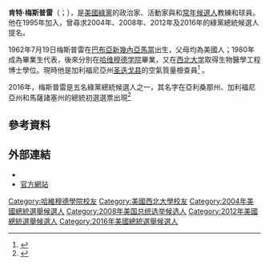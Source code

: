 {{多個問題|
{{Expand|time=2016-04-03T12:55:21+00:00}}
{{Orphan|time=2016-04-03T12:55:21+00:00}}
{{请求翻译|time=2016-04-03T12:55:21+00:00}}
}}
{{Infobox person
|name        = 肯特·梅斯普雷<br> Kent Mesplay
|image       = Kent Mesplay by Gage Skidmore.jpg
|birth_name  =
|birth_date  = {{birth date and age|1962|7|19}}
|birth_place = {{PNG}}[[马当|马当]]
|death_date  = 
|death_place = 
|party       = [[綠黨_(美國)|綠黨]]
|alma_mater  = [[西北大学_(伊利诺伊州)|西北大学]]
|spouse      = 
|children    = 
|religion    = 
|website     = [http://www.mesplay.org 競選網站]
}}

'''肯特·梅斯普雷'''（{{lang-en|Kent Mesplay}}；{{bd|1962年|7月19日|}}），是[[綠黨_(美國)|美國綠黨]]的政治家、活動家與和[[常年候選人|常年候選人]]教練和球員。他在1995年加入{{le|加利福尼亞州綠黨|Green Party of California}}，曾尋求2004年、2008年、2012年及2016年的綠黨總統候選人提名。

1962年7月19日梅斯普雷在[[巴布亞新幾內亞|巴布亞新幾內亞]][[馬當|馬當]]出生，父母均為美國人；1980年成為{{le|米拉梅薩高中|Mira Mesa Senior High School}}畢業生代表，後來分別在[[哈维穆德学院|哈维穆德学院]]畢業，又在[[西北大学_(伊利诺伊州)|西北大学]]取得生物醫學工程博士學位。現時他是加利福尼亞州[[圣迭戈县_(加利福尼亚州)|圣迭戈县]]的空氣質量檢查員<ref name="Higgs">{{cite news|url=http://www.bloomingtonalternative.com/articles/2012/01/31/10908|title=Mesplay calls for Green Party focus on youth|last=Higgs|first=Steven|date=January 31, 2012|work=The Bloomington Alternative|accessdate=January 16, 2016|archive-date=2021-03-14|archive-url=https://web.archive.org/web/20210314174159/http://bloomingtonalternative.com/articles/2012/01/31/10908|dead-url=no}}</ref> 。

2016年，梅斯普雷是五名綠黨總統候選人之一，其名字在亞利桑那州、加利福尼亞州和馬薩諸塞州的總統初選選票出現<ref>{{cite web|url=http://www.sec.state.ma.us/ele/ele16/greenrainbow16.htm|title=Elections: 2016 Green-Rainbow Primary Candidates|accessdate=January 16, 2016|archive-date=2019-07-21|archive-url=https://web.archive.org/web/20190721040053/http://www.sec.state.ma.us/ele/ele16/greenrainbow16.htm|dead-url=no}}</ref>

==參考資料==
{{reflist}}

==外部連結==
* {{facebook|prezkent}}
* [https://mesplay.org/ 官方網站] {{Wayback|url=https://mesplay.org/ |date=20210214010320 }}

{{DEFAULTSORT:Mesplay, Kent}}
[[Category:哈維穆德學院校友|Category:哈維穆德學院校友]]
[[Category:美國西北大學校友|Category:美國西北大學校友]]
[[Category:2004年美國總統選舉候選人|Category:2004年美國總統選舉候選人]]
[[Category:2008年美国总统选举候选人|Category:2008年美国总统选举候选人]]
[[Category:2012年美國總統選舉候選人|Category:2012年美國總統選舉候選人]]
[[Category:2016年美國總統選舉候選人|Category:2016年美國總統選舉候選人]]